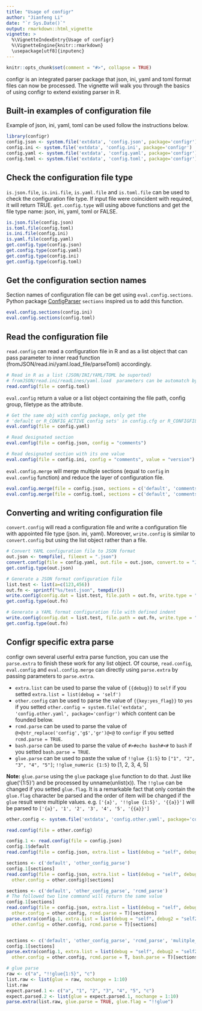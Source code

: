 ```yaml
---
title: "Usage of configr"
author: "Jianfeng Li"
date: "`r Sys.Date()`"
output: rmarkdown::html_vignette
vignette: >
  %\VignetteIndexEntry{Usage of configr}
  %\VignetteEngine{knitr::rmarkdown}
  \usepackage[utf8]{inputenc}
---
```


```r
knitr::opts_chunk$set(comment = "#>", collapse = TRUE)
```

configr is an integrated parser package that json, ini, yaml and toml format files can now be processed. The vignette will walk you through the basics of using configr to extend existing parser in R.

## Built-in examples of configuration file

Example of json, ini, yaml, toml can be used follow the instructions below.

```r
library(configr)
config.json <- system.file('extdata', 'config.json', package='configr')
config.ini <- system.file('extdata', 'config.ini', package='configr')
config.yaml <- system.file('extdata', 'config.yaml', package='configr')
config.toml <- system.file('extdata', 'config.toml', package='configr')
```

## Check the configuration file type

`is.json.file`, `is.ini.file`, `is.yaml.file` and `is.toml.file` can be used to check the configuration file type. If input file were coincident with required, it will return TRUE. `get.config.type` will using above functions and get the file type name: json, ini, yaml, toml or FALSE.

```r
is.json.file(config.json)
is.toml.file(config.toml)
is.ini.file(config.ini)
is.yaml.file(config.yaml)
get.config.type(config.json)
get.config.type(config.yaml)
get.config.type(config.ini)
get.config.type(config.toml)
```

## Get the configuration section names

Section names of configuration file can be get using `eval.config.sections`. Python package [ConfigParser](https://pypi.python.org/pypi/configparser) `sections` inspired us to add this function.

```r
eval.config.sections(config.ini)
eval.config.sections(config.toml)
```

## Read the configuration file

`read.config` can read a configuration file in R and as a list object that can pass parameter to inner read function (fromJSON/read.ini/yaml.load_file/parseToml) accordingly.

```r
# Read in R as a list (JSON/INI/YAML/TOML be suported)
# fromJSON/read.ini/readLines/yaml.load  parameters can be automatch by parameter name (encoding .etc.)
read.config(file = config.toml)
```

`eval.config` return a value or a list object containing the file path, config group, filetype as the attribute.

```r
# Get the same obj with config package, only get the 
# 'default or R_CONFIG_ACTIVE config sets' in config.cfg or R_CONFIGFILE_ACTIVE
eval.config(file = config.yaml)

# Read designated section
eval.config(file = config.json, config = "comments")

# Read designated section with its one value
eval.config(file = config.ini, config = "comments", value = "version")
```

`eval.config.merge` will merge multiple sections (equal to `config` in `eval.config` function) and reduce the layer of configuration file.

```r
eval.config.merge(file = config.json, sections = c('default', 'comments'))
eval.config.merge(file = config.toml, sections = c('default', 'comments'))
```

## Converting and writing configuration file

`convert.config` will read a configuration file and write a configuration file with appointed file type (json. ini, yaml). Moreover, `write.config` is similar to `convert.config` but using the list object rather than a file.

```r
# Convert YAML configuration file to JSON format
out.json <- tempfile(, fileext = ".json")
convert.config(file = config.yaml, out.file = out.json, convert.to = "JSON")
get.config.type(out.json)

# Generate a JSON format configuration file
list.test <- list(a=c(123,456))
out.fn <- sprintf("%s/test.json", tempdir())
write.config(config.dat = list.test, file.path = out.fn, write.type = "json")
get.config.type(out.fn)

# Generate a YAML format configuration file with defined indent
write.config(config.dat = list.test, file.path = out.fn, write.type = "yaml", indent = 4)
get.config.type(out.fn)
```

## Configr specific extra parse

configr own several userful extra parse function, you can use the `parse.extra` to finish these work for any list object. Of course, `read.config`, `eval.config` and `eval.config.merge` can directly using `parse.extra` by passing parameters to `parse.extra`.

- `extra.list` can be used to parse the value of `{{debug}}` to `self` if you setted `extra.list = list(debug = 'self')`
- `other.config` can be used to parse the value of `{{key:yes_flag}}` to `yes` if you setted `other.config = system.file('extdata', 'config.other.yaml', package='configr')` which content can be founded below.
- `rcmd.parse` can be used to parse the value of `@>@str_replace('config','g$','gr')@<@` to `configr` if you setted `rcmd.parse = TRUE`.
- `bash.parse` can be used to parse the value of `#>#echo bash#<#` to `bash` if you setted `bash.parse = TRUE`.
- `glue.parse` can be used to paste the value of `!!glue {1:5}` to `["1", "2", "3", "4", "5"]`; `!!glue_numeric {1:5}` to [1, 2, 3, 4, 5] 

**Note:** `glue.parse` using the `glue` package `glue` function to do that. Just like glue('{1:5}') and be processed by unname(unlist(x)). 
The `!!glue` can be changed if you setted `glue.flag`. It is a remarkable fact that only contain the `glue.flag` character be parsed and the order of item will be changed if the `glue` result were multiple values. e.g. `['{a}', '!!glue {1:5}', '{{a}}']` will be parsed to `['{a}', '1', '2', '3', '4', '5', '{{a}}']`

```r
other.config <- system.file('extdata', 'config.other.yaml', package='configr')

read.config(file = other.config)

config.1 <- read.config(file = config.json)
config.1$default
read.config(file = config.json, extra.list = list(debug = "self", debug2 = "self2"))$default

sections <- c('default', 'other_config_parse')
config.1[sections]
read.config(file = config.json, extra.list = list(debug = "self", debug2 = "self2"), 
  other.config = other.config)[sections]

sections <- c('default', 'other_config_parse', 'rcmd_parse')
# The followed two line command will return the same value
config.1[sections]
read.config(file = config.json, extra.list = list(debug = "self", debug2 = "self2"), 
  other.config = other.config, rcmd.parse = T)[sections]
parse.extra(config.1, extra.list = list(debug = "self", debug2 = "self2"), 
  other.config = other.config, rcmd.parse = T)[sections]


sections <- c('default', 'other_config_parse', 'rcmd_parse', 'mulitple_parse')
config.1[sections]
parse.extra(config.1, extra.list = list(debug = "self", debug2 = "self2", yes = "1", no = "0"), 
  other.config = other.config, rcmd.parse = T, bash.parse = T)[sections]

# glue parse
raw <- c("a", "!!glue{1:5}", "c")
list.raw <- list(glue = raw, nochange = 1:10)
list.raw
expect.parsed.1 <- c("a", "1", "2", "3", "4", "5", "c")
expect.parsed.2 <- list(glue = expect.parsed.1, nochange = 1:10)
parse.extra(list.raw, glue.parse = TRUE, glue.flag = "!!glue")

```




